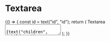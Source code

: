 
<Meta title="Objects|Form/Fields" component={Textarea} />

# Textarea

<Preview>
  <Story name="Textarea">
    {() => {
      const id = text("id", "id");
      return (
        <Fragment>
          <Label id={id} block>
            Textarea
          </Label>
          <Textarea id={text("id", "id")} name={text("name", "name")}>
            {text("children", "children")}
          </Textarea>
        </Fragment>
      );
    }}
  </Story>
</Preview>
